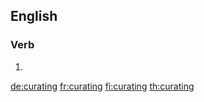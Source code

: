 ==English==

===Verb===
{{head|en|present participle}}

# {{present participle of|curate|lang=en}}

[[de:curating]]
[[fr:curating]]
[[fi:curating]]
[[th:curating]]